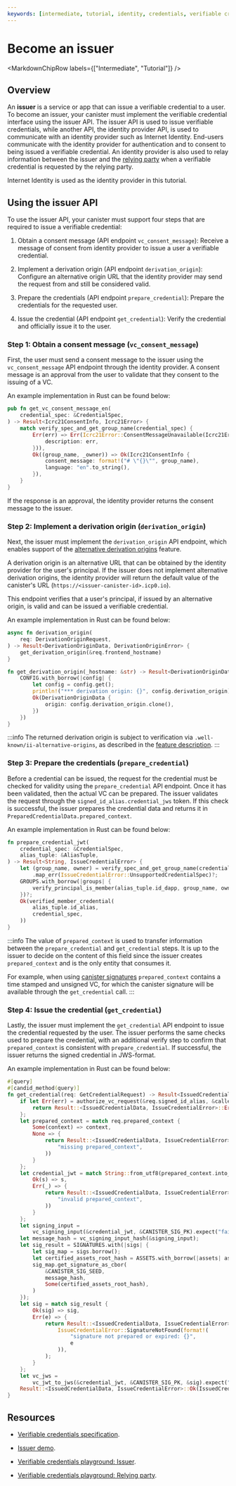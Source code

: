 ```yaml
---
keywords: [intermediate, tutorial, identity, credentials, verifiable credentials, issuer]
---
```



# Become an issuer

<MarkdownChipRow labels={["Intermediate", "Tutorial"]} />

## Overview

An **issuer** is a service or app that can issue a verifiable credential to a user. To become an issuer, your canister must implement the verifiable credential interface using the issuer API. The issuer API is used to issue verifiable credentials, while another API, the identity provider API, is used to communicate with an identity provider such as Internet Identity. End-users communicate with the identity provider for authentication and to consent to being issued a verifiable credential. An identity provider is also used to relay information between the issuer and the [relying party](relying-party.mdx) when a verifiable credential is requested by the relying party.

Internet Identity is used as the identity provider in this tutorial.

## Using the issuer API

To use the issuer API, your canister must support four steps that are required to issue a verifiable credential:

1. Obtain a consent message (API endpoint `vc_consent_message`): Receive a message of consent from identity provider to issue a user a verifiable credential.

2. Implement a derivation origin (API endpoint `derivation_origin`): Configure an alternative origin URL that the identity provider may send the request from and still be considered valid.

3. Prepare the credentials (API endpoint `prepare_credential`): Prepare the credentials for the requested user.

4. Issue the credential (API endpoint `get_credential`): Verify the credential and officially issue it to the user.

### Step 1: Obtain a consent message (`vc_consent_message`)

First, the user must send a consent message to the issuer using the `vc_consent_message` API endpoint through the identity provider. A consent message is an approval from the user to validate that they consent to the issuing of a VC.

An example implementation in Rust can be found below:

```rust
pub fn get_vc_consent_message_en(
    credential_spec: &CredentialSpec,
) -> Result<Icrc21ConsentInfo, Icrc21Error> {
    match verify_spec_and_get_group_name(credential_spec) {
        Err(err) => Err(Icrc21Error::ConsentMessageUnavailable(Icrc21ErrorInfo {
            description: err,
        })),
        Ok((group_name, _owner)) => Ok(Icrc21ConsentInfo {
            consent_message: format!("# \"{}\"", group_name),
            language: "en".to_string(),
        }),
    }
}
```

If the response is an approval, the identity provider returns the consent message to the issuer.

### Step 2: Implement a derivation origin (`derivation_origin`)

Next, the issuer must implement the `derivation_origin` API endpoint, which enables support of the [alternative derivation origins](https://internetcomputer.org/docs/current/references/ii-spec#alternative-frontend-origins) feature.

A derivation origin is an alternative URL that can be obtained by the identity provider for the user's principal. If the issuer does not implement alternative derivation origins, the identity provider will return the default value of the canister's URL (`https://<issuer-canister-id>.icp0.io`).

This endpoint verifies that a user's principal, if issued by an alternative origin, is valid and can be issued a verifiable credential.

An example implementation in Rust can be found below:

```rust
async fn derivation_origin(
    req: DerivationOriginRequest,
) -> Result<DerivationOriginData, DerivationOriginError> {
    get_derivation_origin(&req.frontend_hostname)
}

fn get_derivation_origin(_hostname: &str) -> Result<DerivationOriginData, DerivationOriginError> {
    CONFIG.with_borrow(|config| {
        let config = config.get();
        println!("*** derivation origin: {}", config.derivation_origin);
        Ok(DerivationOriginData {
            origin: config.derivation_origin.clone(),
        })
    })
}
```

:::info
The returned derivation origin is subject to verification via `.well-known/ii-alternative-origins`, as described in the [feature description](https://internetcomputer.org/docs/current/references/ii-spec#alternative-frontend-origins).
:::

### Step 3: Prepare the credentials (`prepare_credential`)

Before a credential can be issued, the request for the credential must be checked for validity using the `prepare_credential` API endpoint. Once it has been validated, then the actual VC can be prepared. The issuer validates the request through the `signed_id_alias.credential_jws` token. If this check is successful, the issuer prepares the credential data and returns it in `PreparedCredentialData.prepared_context`.

An example implementation in Rust can be found below:

```rust
fn prepare_credential_jwt(
    credential_spec: &CredentialSpec,
    alias_tuple: &AliasTuple,
) -> Result<String, IssueCredentialError> {
    let (group_name, owner) = verify_spec_and_get_group_name(credential_spec)
        .map_err(IssueCredentialError::UnsupportedCredentialSpec)?;
    GROUPS.with_borrow(|groups| {
        verify_principal_is_member(alias_tuple.id_dapp, group_name, owner, groups)
    })?;
    Ok(verified_member_credential(
        alias_tuple.id_alias,
        credential_spec,
    ))
}
```

:::info
The value of `prepared_context` is used to transfer information between the `prepare_credential` and `get_credential` steps. It is up to the issuer to decide on the content of this field since the issuer creates `prepared_context` and is the only entity that consumes it.

For example, when using [canister signatures](https://internetcomputer.org/docs/current/references/ic-interface-spec#canister-signatures)
`prepared_context` contains a time stamped and unsigned VC, for which the canister signature will be available through the `get_credential` call.
:::

### Step 4: Issue the credential (`get_credential`)

Lastly, the issuer must implement the `get_credential` API endpoint to issue the credential requested by the user. The issuer performs the same checks used to prepare the credential, with an additional verify step to confirm that `prepared_context` is consistent with `prepare_credential`. If successful, the issuer returns the signed credential in JWS-format.

An example implementation in Rust can be found below:

```rust
#[query]
#[candid_method(query)]
fn get_credential(req: GetCredentialRequest) -> Result<IssuedCredentialData, IssueCredentialError> {
    if let Err(err) = authorize_vc_request(&req.signed_id_alias, &caller(), time().into()) {
        return Result::<IssuedCredentialData, IssueCredentialError>::Err(err);
    };
    let prepared_context = match req.prepared_context {
        Some(context) => context,
        None => {
            return Result::<IssuedCredentialData, IssueCredentialError>::Err(internal_error(
                "missing prepared_context",
            ))
        }
    };
    let credential_jwt = match String::from_utf8(prepared_context.into_vec()) {
        Ok(s) => s,
        Err(_) => {
            return Result::<IssuedCredentialData, IssueCredentialError>::Err(internal_error(
                "invalid prepared_context",
            ))
        }
    };
    let signing_input =
        vc_signing_input(&credential_jwt, &CANISTER_SIG_PK).expect("failed getting signing_input");
    let message_hash = vc_signing_input_hash(&signing_input);
    let sig_result = SIGNATURES.with(|sigs| {
        let sig_map = sigs.borrow();
        let certified_assets_root_hash = ASSETS.with_borrow(|assets| assets.root_hash());
        sig_map.get_signature_as_cbor(
            &CANISTER_SIG_SEED,
            message_hash,
            Some(certified_assets_root_hash),
        )
    });
    let sig = match sig_result {
        Ok(sig) => sig,
        Err(e) => {
            return Result::<IssuedCredentialData, IssueCredentialError>::Err(
                IssueCredentialError::SignatureNotFound(format!(
                    "signature not prepared or expired: {}",
                    e
                )),
            );
        }
    };
    let vc_jws =
        vc_jwt_to_jws(&credential_jwt, &CANISTER_SIG_PK, &sig).expect("failed constructing JWS");
    Result::<IssuedCredentialData, IssueCredentialError>::Ok(IssuedCredentialData { vc_jws })
}
```

## Resources

- [Verifiable credentials specification](https://github.com/dfinity/internet-identity/blob/main/docs/vc-spec.md).

- [Issuer demo](https://github.com/dfinity/vc-playground/blob/main/issuer/src/main.rs).

- [Verifiable credentials playground: Issuer](https://metaissuer.vc/).

- [Verifiable credentials playground: Relying party](https://relyingparty.vc/).
